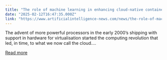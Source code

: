 ```yaml
---
title: "The role of machine learning in enhancing cloud-native container security"
date: "2025-02-12T16:47:35.000Z"
link: "https://www.artificialintelligence-news.com/news/the-role-of-machine-learning-in-enhancing-cloud-native-container-security/"
---
```


The advent of more powerful processors in the early 2000&#8217;s shipping with support in hardware for virtualisation started the computing revolution that led, in time, to what we now call the cloud....

[Read more](https://www.artificialintelligence-news.com/news/the-role-of-machine-learning-in-enhancing-cloud-native-container-security/)
